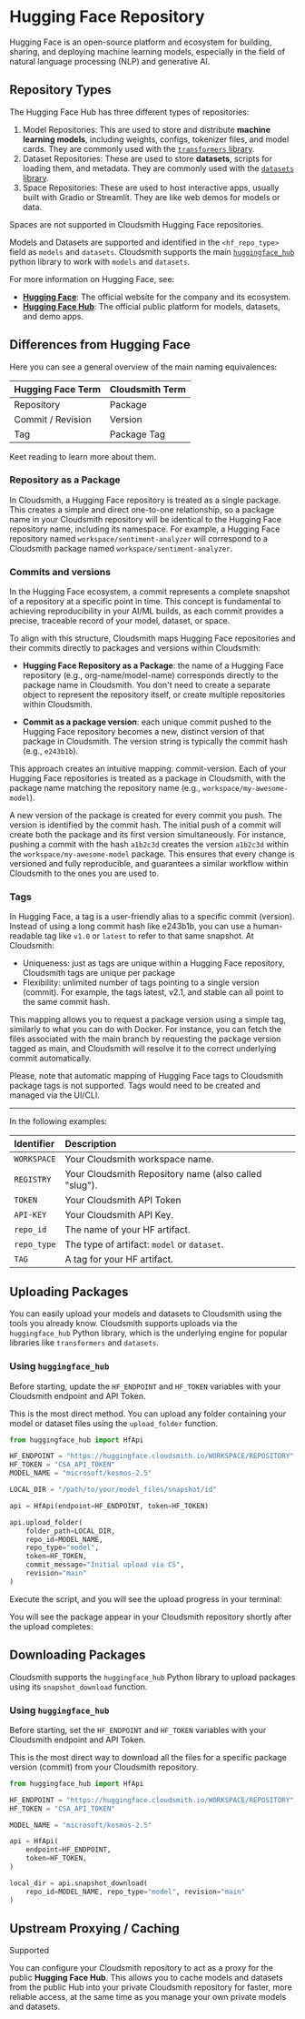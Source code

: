 

# Hugging Face Repository

Hugging Face is an open-source platform and ecosystem for building, sharing, and deploying machine learning models, especially in the field of natural language processing (NLP) and generative AI.

## Repository Types

The Hugging Face Hub has three different types of repositories:

1. Model Repositories: This are used to store and distribute **machine learning models**, including weights, configs, tokenizer files, and model cards. They are commonly used with the [`transformers` library](https://huggingface.co/docs/transformers/models).
2. Dataset Repositories: These are used to store **datasets**, scripts for loading them, and metadata. They are commonly used with the [`datasets` library](https://huggingface.co/docs/datasets/en/stream).
3. Space Repositories: These are used to host interactive apps, usually built with Gradio or Streamlit. They are like web demos for models or data.

<Note variant="note" headline="Note">
Spaces are not supported in Cloudsmith Hugging Face repositories.
</Note>

Models and Datasets are supported and identified in the `<hf_repo_type>` field as `models` and `datasets`. Cloudsmith supports the main [`huggingface_hub`](https://huggingface.co/docs/huggingface_hub/index) python library to work with `models` and `datasets`.

For more information on Hugging Face, see:

- **[Hugging Face](https://huggingface.co/)**: The official website for the company and its ecosystem.
- **[Hugging Face Hub](https://huggingface.co/)**: The official public platform for models, datasets, and demo apps.

## Differences from Hugging Face

Here you can see a general overview of the main naming equivalences:

| Hugging Face Term | Cloudsmith Term |
| :---------------- | :-------------- |
| Repository        | Package         |
| Commit / Revision | Version         |
| Tag               | Package Tag     |

Keet reading to learn more about them.

### Repository as a Package

In Cloudsmith, a Hugging Face repository is treated as a single package. This creates a simple and direct one-to-one relationship, so a package name in your Cloudsmith repository will be identical to the Hugging Face repository name, including its namespace. For example, a Hugging Face repository named `workspace/sentiment-analyzer` will correspond to a Cloudsmith package named `workspace/sentiment-analyzer`.

### Commits and versions

In the Hugging Face ecosystem, a commit represents a complete snapshot of a repository at a specific point in time. This concept is fundamental to achieving reproducibility in your AI/ML builds, as each commit provides a precise, traceable record of your model, dataset, or space.

To align with this structure, Cloudsmith maps Hugging Face repositories and their commits directly to packages and versions within Cloudsmith:

- **Hugging Face Repository as a Package**: the name of a Hugging Face repository (e.g., org-name/model-name) corresponds directly to the package name in Cloudsmith. You don't need to create a separate object to represent the repository itself, or create multiple repositories within Cloudsmith.

- **Commit as a package version**: each unique commit pushed to the Hugging Face repository becomes a new, distinct version of that package in Cloudsmith. The version string is typically the commit hash (e.g., `e243b1b`).

This approach creates an intuitive mapping: commit-version. Each of your Hugging Face repositories is treated as a package in Cloudsmith, with the package name matching the repository name (e.g., `workspace/my-awesome-model`).

A new version of the package is created for every commit you push. The version is identified by the commit hash. The initial push of a commit will create both the package and its first version simultaneously. For instance, pushing a commit with the hash `a1b2c3d` creates the version `a1b2c3d` within the `workspace/my-awesome-model` package. This ensures that every change is versioned and fully reproducible, and guarantees a similar workflow within Cloudsmith to the ones you are used to.

### Tags

In Hugging Face, a tag is a user-friendly alias to a specific commit (version). Instead of using a long commit hash like e243b1b, you can use a human-readable tag like `v1.0` or `latest` to refer to that same snapshot. At Cloudsmith:

- Uniqueness: just as tags are unique within a Hugging Face repository, Cloudsmith tags are unique per package
- Flexibility: unlimited number of tags pointing to a single version (commit). For example, the tags latest, v2.1, and stable can all point to the same commit hash.

This mapping allows you to request a package version using a simple tag, similarly to what you can do with Docker. For instance, you can fetch the files associated with the main branch by requesting the package version tagged as main, and Cloudsmith will resolve it to the correct underlying commit automatically.

<Note variant="note" headline="Note">
Please, note that automatic mapping of Hugging Face tags to Cloudsmith package tags is not supported.
Tags would need to be created and managed via the UI/CLI.
</Note>

---

In the following examples:

| Identifier | Description                                                        |
| :--------- | :---------------------------------------------------------------   |
| `WORKSPACE`  | Your Cloudsmith workspace name.                                  |
| `REGISTRY`   | Your Cloudsmith Repository name (also called "slug").            |
| `TOKEN`      | Your Cloudsmith API Token                                        |
| `API-KEY`    | Your Cloudsmith API Key.                                         |
| `repo_id` | The name of your HF artifact.                                       |
| `repo_type` | The type of artifact: `model` or `dataset`.                       |
| `TAG`        | A tag for your HF artifact.                                      |

## Uploading Packages

You can easily upload your models and datasets to Cloudsmith using the tools you already know. Cloudsmith supports uploads via the `huggingface_hub` Python library, which is the underlying engine for popular libraries like `transformers` and `datasets`.

### Using `huggingface_hub`

Before starting, update the `HF_ENDPOINT` and `HF_TOKEN` variables with your Cloudsmith endpoint and API Token.

This is the most direct method. You can upload any folder containing your model or dataset files using the `upload_folder` function.

```python
from huggingface_hub import HfApi

HF_ENDPOINT = "https://huggingface.cloudsmith.io/WORKSPACE/REPOSITORY"
HF_TOKEN = "CSA_API_TOKEN"
MODEL_NAME = "microsoft/kosmos-2.5" 

LOCAL_DIR = "/path/to/your/model_files/snapshot/id"

api = HfApi(endpoint=HF_ENDPOINT, token=HF_TOKEN)

api.upload_folder(
    folder_path=LOCAL_DIR,
    repo_id=MODEL_NAME,
    repo_type="model",
    token=HF_TOKEN,
    commit_message="Initial upload via CS",
    revision="main"
)
```

Execute the script, and you will see the upload progress in your terminal:

<BlockImage src={upload} alt=""></BlockImage>

You will see the package appear in your Cloudsmith repository shortly after the upload completes:

<BlockImage src={HFpackage} alt=""></BlockImage>

## Downloading Packages

Cloudsmith supports the `huggingface_hub` Python library to upload packages using its `snapshot_download` function. 

### Using `huggingface_hub`

Before starting, set the `HF_ENDPOINT` and `HF_TOKEN` variables with your Cloudsmith endpoint and API Token.

This is the most direct way to download all the files for a specific package version (commit) from your Cloudsmith repository.

```python
from huggingface_hub import HfApi

HF_ENDPOINT = "https://huggingface.cloudsmith.io/WORKSPACE/REPOSITORY"
HF_TOKEN = "CSA_API_TOKEN"

MODEL_NAME = "microsoft/kosmos-2.5"

api = HfApi(
    endpoint=HF_ENDPOINT,
    token=HF_TOKEN,
)

local_dir = api.snapshot_download(
    repo_id=MODEL_NAME, repo_type="model", revision="main"
)
```

## Upstream Proxying / Caching

<Tag variant="dark-green" theme="legacy">Supported</Tag>

You can configure your Cloudsmith repository to act as a proxy for the public **Hugging Face Hub**. This allows you to cache models and datasets from the public Hub into your private Cloudsmith repository for faster, more reliable access, at the same time as you manage your own private models and datasets.
